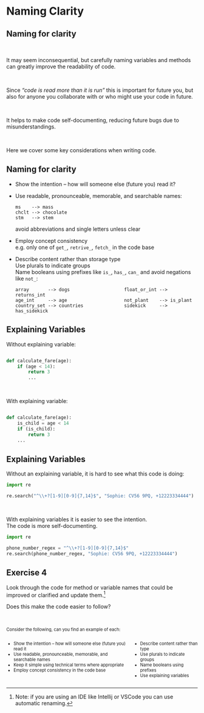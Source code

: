 <!-- ------------------------------------------------------------------------------ -->
# Naming Clarity
<!-- ------------------------------------------------------------------------------ -->

## Naming for clarity {.smaller}

\

It may seem inconsequential, but carefully naming variables and methods can greatly
improve the readability of code.

\

Since _"code is read more than it is run"_ this is important for future you, but also
for anyone you collaborate with or who might use your code in future.

\

It helps to make code self-documenting, reducing future bugs due to misunderstandings.

\

Here we cover some key considerations when writing code.

<!-- ------------------------------------------------------------------------------ -->

## Naming for clarity {.smaller}

::: {.incremental}
- Show the intention -- how will someone else (future you) read it?
- Use readable, pronounceable, memorable, and searchable names:
  ```
  ms    --> mass
  chclt --> chocolate
  stm   --> stem
  ```
  avoid abbreviations and single letters unless clear
- Employ concept consistency \
  e.g. only one of `get_`, `retrive_`, `fetch_` in the code base
- Describe content rather than storage type \
  Use plurals to indicate groups \
  Name booleans using prefixes like `is_`, `has_`, `can_` and avoid negations like `not_`:
  ```
  array       --> dogs                    float_or_int --> returns_int
  age_int     --> age                     not_plant    --> is_plant
  country_set --> countries               sidekick     --> has_sidekick
  ```
:::

<!-- ------------------------------------------------------------------------------ -->

## Explaining Variables {.smaller}

Without explaining variable: \

```python

def calculate_fare(age):
    if (age < 14):
        return 3
        ...
```

\

With explaining variable: \

```python

def calculate_fare(age):
    is_child = age < 14
    if (is_child):
        return 3
    ...
```

<!-- ------------------------------------------------------------------------------ -->

## Explaining Variables {.smaller}

Without an explaining variable, it is hard to see what this code is doing:

```python
import re

re.search("^\\+?[1-9][0-9]{7,14}$", "Sophie: CV56 9PQ, +12223334444")
```

\

::: {.fragment}
With explaining variables it is easier to see the intention. \
The code is more self-documenting.

```python
import re

phone_number_regex = "^\\+?[1-9][0-9]{7,14}$"
re.search(phone_number_regex, "Sophie: CV56 9PQ, +12223334444")
```
:::

<!-- ------------------------------------------------------------------------------ -->

## Exercise 4 {.smaller}

Look through the code for method or variable names that could be improved or
clarified and update them.^[Note: if you are using an IDE like Intellij or VSCode you can use automatic renaming.]

Does this make the code easier to follow?

\

::: {style="font-size: 80%;"}

Consider the following, can you find an example of each:

:::: {.columns}
::: {.column width="65%"}
- Show the intention -- how will someone else (future you) read it
- Use readable, pronounceable, memorable, and searchable names
- Keep it simple using technical terms where appropriate
- Employ concept consistency in the code base
:::
::: {.column width="35%"}
- Describe content rather than type
- Use plurals to indicate groups
- Name booleans using prefixes 
- Use explaining variables
:::
::::

:::

<!-- ------------------------------------------------------------------------------ -->
